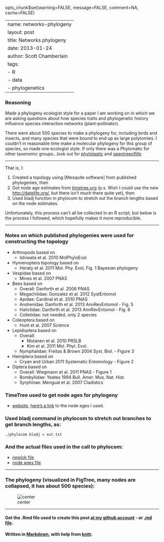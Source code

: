 opts_chunk$set(warning=FALSE, message=FALSE, comment=NA, cache=FALSE)

---
name: networks-phylogeny
layout: post
title: Networks phylogeny
date: 2013-01-24
author: Scott Chamberlain
tags: 
- R
- data
- phylogenetics
---

### Reasoning
Made a phylogeny ecologist style for a paper I am working on in which we are asking questions about how species traits and phylogenetic history influence species interaction networks (plant-pollinator). 

There were about 500 species to make a phylogeny for, including birds and insects, and many species that were bound to end up as large polytomies. I couldn't in reasonable time make a molecular phylogeny for this group of species, so made one ecologist style. If only there was a Phylomatic for other taxonomic groups...look out for [phylotastic](http://phylotastic.org/) and [opentreeoflife](http://opentreeoflife.org/)

***************
That is, I: 

1. Created a topology using [Mesquite software] from published phylogenies, then
2. Got node age estimates from [timetree.org](http://timetree.org/) (p.s. Wish I could use the new [http://datelife.org/](http://datelife.org/), but there isn't much there quite yet), then
3. Used bladj function in phylocom to stretch out the branch lengths based on the node estimates.

Unfortunately, this process can't all be collected in an R script, but below is the process I followed, which hopefully makes it more reproducible.

***************

### Notes on which published phylogenies were used for constructing the topology
+ Arthropods based on 
	+ Ishiwata et al. 2010 MolPhyloEvol
+ Hymenoptera topology based on
	+ Heraty et al. 2011 Mol. Phy. Evol, Fig. 1 Bayesian phylogeny
+ Vespidae based on
	+ Mines et al. 2007 PNAS
+ Bees based on 
	+ Overall: Danforth et al. 2006 PNAS
	+ Megachilidae: Gonzalez et al. 2012 SystEntomol
	+ Apidae: Cardinal et al. 2010 PNAS
	+ Andrenidae: Danforth et al. 2013 AnnRevEntomol - Fig. 5
	+ Halictidae: Danforth et al. 2013 AnnRevEntomol - Fig. 6
	+ Colletidae: not needed, only 2 species
+ Coleoptera based on 
	+ Hunt et al. 2007 Science
+ Lepidoptera based on
	+ Overall: 
		+ Mutanen et al. 2010 PRSLB
		+ Kim et al. 2011 Mol. Phyl. Evol. 
	+ Nymphalidae: Freitas & Brown 2004 Syst. Biol. - Figure 3
+ Hemiptera based on
	+ Cryan and Urban 2011 Systematic Entomology - Figure 2
+ Diptera based on
	+ Overall: Wiegmann et al. 2011 PNAS - Figure 1
	+ Bombyliidae: Yeates 1994 Bull. Amer. Mus. Nat. Hist.
	+ Syrphinae: Mengual et al. 2007 Cladistics

### TimeTree used to get node ages for phylogeny
+ [website](http://timetree.org/), [here's a link](https://raw.github.com/sckott/scott/gh-pages/data/nodeages.csv) to the node ages I used.

### Used bladj command in phylocom to stretch out branches to get branch lengths, as:
`./phylocom bladj > out.txt`

### And the actual files used in the call to phylocom:
+ [newick file](https://raw.github.com/sckott/scott/gh-pages/data/phylo)
+ [node ages file](https://raw.github.com/sckott/scott/gh-pages/data/ages)

***************

### The phylogeny (visualized in FigTree, many nodes are collapsed, it has about 500 species):

![center](https://raw.github.com/sckott/scott/gh-pages/img/phylogeny.png)

*********
#### Get the .Rmd file used to create this post [at my github account](https://github.com/sckott/scott/blob/gh-pages/_drafts/2013-01-24-networks-phylogeny.Rmd) - or [.md file](https://github.com/sckott/scott/blob/gh-pages/_posts/2013-01-24-networks-phylogeny.md).

#### Written in [Markdown](http://daringfireball.net/projects/markdown/), with help from [knitr](http://yihui.name/knitr/).